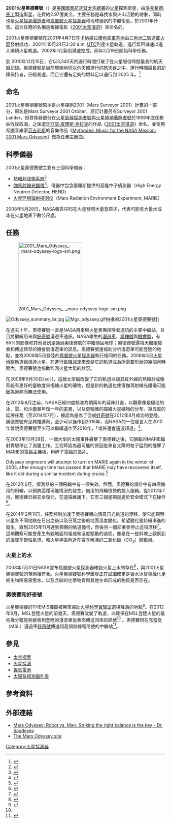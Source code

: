 {{Infobox Spacecraft
| Name = 2001火星奧德賽號
| Image = [[File:Mars_Odyssey_spacecraft_model.png|300px]]
| Caption = 
| Organization = [[美國國家航空暨太空總署|美國國家航空暨太空總署]]
| Major_Contractors =
| Mission_Type = 環繞
| Orbital_Insertion_Date = 2001年10月24日
| Launch = 2001年4月7日
| Launch_Vehicle = [[德爾它-2運載火箭|德爾它-2運載火箭]]
| Decay =
| Mission_Duration = {{Age in years, months and days|2001|4|7}}，持續中
| NSSDC_ID =
| Webpage = [http://mars.jpl.nasa.gov/odyssey/index.html 2001 Mars Odyssey]
| Mass = 725 (331.8 + 348.7 fuel) kg
| Power = 750W (Mars)
| Orbital_elements = 
| Semimajor_Axis = 3785 km
| Eccentricity = 0.0115
| Inclination = 93.2 deg
| Orbital_Period = 1.964
| Apoapsis = 
| Periapsis = 
| Orbits =
}}

'''2001火星奧德賽號'''（{{lang-en|'''2001 Mars Odyssey'''}}）是[[美國國家航空暨太空總署|美國國家航空暨太空總署]]的[[火星|火星]]探測衛星，由[[洛克希德·馬丁|洛克希德·馬丁]]製造衛星，花費約2.97億美金。主要任務是尋找水與火山活動的跡象，同時也是[[火星探測漫遊者|火星探測漫遊者]]和[[鳳凰號火星探測器|鳳凰號火星探測器]]和地球通訊的中繼衛星。於2001年升空。這次任務的名稱是根據電影《[[2001太空漫遊_(電影)|2001太空漫遊]]》來命名的。

2001火星奧德賽號在2001年4月7日在[[卡納維拉爾角空軍基地|卡納維拉爾角空軍基地]]由[[三角洲二號運載火箭|三角洲二號運載火箭]]發射成功，2001年10月24日2:30 a.m. [[UTC|UTC]]到達火星軌道，進行氣阻減速以進入環繞火星軌道。2002年1月氣阻減速完成，同年2月19日開始科學任務。

到 2010年12月15日，它以3,340天的運行時間打破了在火星服役時間最長的航天器記錄。奧德賽號是目前環繞地球以外天體運行的航天器之中，運行時間最長的記錄保持者，已經長達{{Age in years, months and days|2001|10|24}}，而且它還有足夠的燃料足以運行到 2025 年。<ref>{{cite web | url=http://mars.jpl.nasa.gov/odyssey/news/whatsnew/index.cfm?FuseAction=ShowNews&NewsID=1091 | title=NASA's Odyssey Spacecraft Sets Exploration Record on Mars | work=Press Releases | date=December 15, 2010 | publisher=JPL, NASA | archive-url=https://web.archive.org/web/20110425065346/http://mars.jpl.nasa.gov/odyssey/news/whatsnew/index.cfm?FuseAction=ShowNews&NewsID=1091 | archive-date=April 25, 2011 | url-status=live }}</ref> 

== 命名 ==
2001火星奧德賽號原本是火星探測2001（Mars Surveyor 2001）計畫的一部分，原名是Mars Surveyor 2001 Orbiter，原訂計畫另有Surveyor 2001 Lander，但登陸器部分在[[火星氣候探測者號|火星氣候探測者號]]與[[火星極地著陸者號|火星極地著陸者號]]於1999年底任務失敗後取消。之後選定[[亞瑟·查理斯·克拉克|亞瑟·查理斯·克拉克]]的作品《[[2001太空漫遊_(電影)|2001太空漫遊]]》命名。並使用希臘音樂家[[范吉利斯|范吉利斯]]的音樂作品《[[Mythodea|Mythodea: Music for the NASA Mission: 2001 Mars Odyssey]]》做為任務主題曲。

== 科學儀器 ==
2001火星奧德賽號主要有三個科學儀器：
* [[熱輻射成像系統|熱輻射成像系統]]<ref>{{Cite journal|title=The Thermal Emission Imaging System (THEMIS) for the Mars 2001 Odyssey Mission|author=P. R. Christensen, B. M. Jakosky, H. H. Kieffer, M. C. Malin, H. Y. McSween Jr., K. Nealson, G. L. Mehall, S. H. Silverman, S. Ferry, M. Caplinger, M Ravine|journal=Space Science Reviews|volume=110|issue=1-2|doi=10.1023/B:SPAC.0000021008.16305.94|year=2004|pages=85}}</ref>
* [[伽馬射線光譜儀|伽馬射線光譜儀]]<ref>{{Cite journal|title=The Mars Odyssey Gamma-Ray Spectrometer Instrument Suite|author=W.V. Boynton, W.C. Feldman, I.G. Mitrofanov, L.G. Evans, R.C. Reedy, S.W. Squyres, R. Starr, J.I. Trombka, C. d'Uston, J.R. Arnold, P.A.J. Englert, A.E. Metzger, H. Wänke, J. Brückner, D.M. Drake, C. Shinohara, C. Fellows, D.K. Hamara, K. Harshman, K. Kerry, C. Turner, M. Ward1, H. Barthe, K.R. Fuller, S.A. Storms, G.W. Thornton, J.L. Longmire, M.L. Litvak, A.K. Ton'chev|journal=Space Science Reviews|volume=110|issue=1-2|doi=10.1023/B:SPAC.0000021007.76126.15|year=2004|pages=37}}</ref>，儀器中包含俄羅斯提供的高能中子偵測器（High Energy Neutron Detector, HEND）
* [[火星环境辐射探测仪|火星环境辐射探测仪]]（Mars Radiation Environment Experiment, MARIE）

2008年5月28日，NASA報告GRS在火星發現大量氫原子，代表可能有大量水或冰在火星地表下數公尺處。

== 任務 ==
[[Image:2001_Mars_Odyssey_-_mars-odyssey-logo-sm.png|200px]]

[[File:Odyssey_summary_br.jpg|thumb]]
[[File:Mgs__odyssey.gif|thumb]]拍攝的2001火星奧德賽號]]


在過去十年，奧德賽號一直是NASA用來與火星表面探險者通訊的主要中繼站，並且將繼續用來與[[火星科學實驗室|好奇號]]漫遊車通訊。NASA孿生的[[火星探測漫遊者|漫遊車]]，[[精神號|精神號]]與[[機會號|機會號]]，有85%的影像和其他資訊是通過奧德賽號的中繼傳回地球；奧德賽號還每天繼續接收和傳送倖存的機會號漫遊車的訊息。奧德賽號還協助分析漫遊車可能登陸的地點，並為2008年5月登陸的[[鳳凰號火星探測器|鳳凰號火星探測器]]執行相同的任務。2006年3月[[火星偵察軌道器|火星偵察軌道器]]抵達火星，在進行[[氣阻減速|氣阻減速]]來改變它的軌道成為所需要形狀的幾個月時間內，奧德賽號也協助監測火星大氣的狀況。

在2008年9月30日(sol {{age in sols|2001|10|24|2008|09|30}})，這艘太空船改變了它的軌道以讓其紅外線的熱輻射成像系統有更好的靈敏度來描繪火星的礦物，但是新的軌道也使得伽瑪射線光譜儀可能因為過熱而無法使用。

在2012年8月之前，NASA已經四度核准為期兩年的延伸計畫，以觀察像是極地的冰、雲、和沙塵暴年復一年的差異，以及更精確的描繪火星礦物的分布。第五度的延展任務（至2014年7月），被認為是為了促成[[好奇號|好奇號]]在2012年8月成功的登陸。奧德賽號有足夠推進劑，至少可以操作到2015年，而NASA的一位發言人在2010年曾說奧德賽號至少可以繼續運作至2016年，「或許還會遠遠超過」<ref name="ut-81675">{{cite web |url=http://www.universetoday.com/81675/the-longest-martian-odyssey-ever |title=The Longest Martian Odyssey Ever |work=Universe Today |date=2010-12-13 |first=Ken |last=Kremer |publisher= |archiveurl=https://web.archive.org/web/20101220000650/http://www.universetoday.com/81675/the-longest-martian-odyssey-ever/ |archivedate=2010-12-20 |deadurl=no |accessdate=2014-04-10 }}</ref>。


在2003年10月28日，一個大型的太陽事件轟擊了奧德賽之後，它酬載的MARIE輻射實驗停止了測量工作。工程師認為最可能的原因是來自太陽的粒子猛烈的撞擊了MARIE的電腦主機板，粉碎了電腦的晶片。

Odyssey engineers will attempt to turn on MARIE again in the winter of 2005, after enough time has passed that MARIE may have recovered itself, like it did during a similar incident during cruise.<ref>{{Cite web|url=https://mars.jpl.nasa.gov/odyssey/mission/instruments/marie/|title=MARIE - Mars Odyssey|accessdate=2018-10-27|last=NASA|first=JPL,|work=mars.jpl.nasa.gov|archive-date=2019-06-08|archive-url=https://web.archive.org/web/20190608131809/https://mars.jpl.nasa.gov/odyssey/mission/instruments/marie/|dead-url=no}}</ref>

在2012年6月，探測器的三個飛輪中有一個失效。然而，奧德賽的設計中有四個備用的飛輪，以預防這種可能情況的發生，備用的飛輪很快的投入服務。從2012年7月，奧德賽已經完全復元，在遠端維護下，它有三個星期是處於安全模式下在操作<ref name="jpl_1242">{{cite web |url=http://mars.jpl.nasa.gov/odyssey/news/whatsnew/index.cfm?FuseAction=ShowNews&NewsID=1242 |title=Longest-Lived Mars Orbiter Is Back in Service |date=2012-06-27 |work=Status Reports |publisher=JPL |archiveurl=https://web.archive.org/web/20120703221048/http://mars.jpl.nasa.gov/odyssey/news/whatsnew/index.cfm?FuseAction=ShowNews&NewsID=1242 |archivedate=2012-07-03 |deadurl=no |accessdate=2014-04-10 }}</ref>。

在2014年2月11日，任務控制加速了奧德賽朝向清晨日光軌道的漂移，使它能觀察火星各不同地點在日出之後以及日落之後的地面溫度變化。希望變化是持續漸進的發生，直到2015年11月達到預期的軌道幾何，然後另一個部署會停止這項漂移<ref name="drift">{{cite news |first=Staff |title=NASA Moves Longest-Serving Mars Spacecraft for New Observations |date=2014-02-12 |publisher=Jet Propulsion Laboratory |url=http://www.jpl.nasa.gov/news/news.php?release=2014-047&2 |work=Press Releases |archiveurl=https://web.archive.org/web/20140226161657/http://www.jpl.nasa.gov/news/news.php?release=2014-047&2 |archivedate=2014-02-26 |deadurl=yes |accessdate=2014-04-09 }}</ref>。這項觀察可能會產生有觀地面的祖成和溫度驅動的過程，像是在一些斜坡上觀察到的溫暖季節性氣流，和火星極區附近在春季解凍的二氧化碳（CO<sub>2</sub>）[[火星間歇泉|間歇泉]]。

=== 火星上的水 ===
{{See also|火星水文}}
2008年7月31日NASA宣布鳳凰號火星探測器確認火星上水的存在<ref>{{Cite web |url=http://www.nasa.gov/mission_pages/phoenix/news/phoenix-20080620.html |title=Confirmation of Water on Mars |accessdate=2010-03-30 |archive-date=2008-07-01 |archive-url=https://web.archive.org/web/20080701104400/http://www.nasa.gov/mission_pages/phoenix/news/phoenix-20080620.html |dead-url=no }}</ref>，與2001火星奧德賽號的預測相符合。火星奧德賽號科學團隊正在試圖確定是否水冰曾經融化足夠生物所需液態水，以及含碳的化學物質與其他生命形成的物質是否存在。

=== 奧德賽和好奇號 ===
火星奧德賽的THEMIS儀器被用來協助[[火星科學實驗室|火星科學實驗室]]選擇降落的地點<ref name="themis_sites">{{cite web |url=http://themis.asu.edu/landingsites |title=THEMIS Support for MSL Landing Site Selection |work=THEMIS |date=2006-07-28 |publisher=Arizona State University |archiveurl=https://web.archive.org/web/20060814062323/http://themis.asu.edu/landingsites/ |archivedate=2006-08-14 |deadurl=no |accessdate=2014-04-09 }}</ref>。在2012年8月，MSL登陸火星的前幾天，奧德賽改變了軌道，以確保在MSL登陸火星的最初幾分鐘能夠接收到登陸的漫游車從表面傳送回來的訊號<ref name="latimes" /> 。奧德賽現在充當從（MSL）漫遊車[[好奇號|好奇號]]傳送超高頻無線電信號的中繼站<ref name="latimes">{{cite web |url=http://articles.latimes.com/2012/aug/07/science/la-sci-mars-seven-minutes-20120807 |title=Curiosity's perilous landing? 'Cleaner than any of our tests' |work=Los Angeles Times |date=2012-08-07 |first=Scott |last=Gold |publisher= |archiveurl=https://web.archive.org/web/20120809094601/http://articles.latimes.com/2012/aug/07/science/la-sci-mars-seven-minutes-20120807 |archivedate=2012-08-09 |deadurl=no |accessdate=2014-04-09 }}</ref>。

== 參見 ==
* [[太空探索|太空探索]]
* [[火星探測|火星探測]]
* [[鎳氫電池|鎳氫電池]]
* [[太陽系探測器列表|太陽系探測器列表]]

== 參考資料 ==
{{Reflist}}

== 外部連結 ==
* [https://web.archive.org/web/20080108113402/http://english.mn.ru/english/issue.php?2006-20-12 Mars Odyssey: Robot vs. Man. Striking the right balance is the key - Dr. Sagdeyev]
* [http://mars.jpl.nasa.gov/odyssey/index.html The Mars Odyssey site]{{Wayback|url=http://mars.jpl.nasa.gov/odyssey/index.html |date=20080103182549 }}
{{火星太空船}}
{{火星任務}}
{{美国航空航天局太空计划}}
{{2001年轨道发射任务}}
[[Category:火星探測器|Category:火星探測器]]